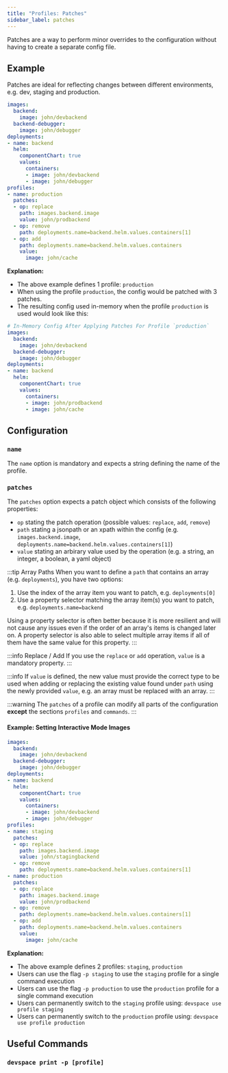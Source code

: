 ```yaml
---
title: "Profiles: Patches"
sidebar_label: patches
---
```




Patches are a way to perform minor overrides to the configuration without having to create a separate config file.

## Example
Patches are ideal for reflecting changes between different environments, e.g. dev, staging and production.
```yaml {15-25}
images:
  backend:
    image: john/devbackend
  backend-debugger:
    image: john/debugger
deployments:
- name: backend
  helm:
    componentChart: true
    values:
      containers:
      - image: john/devbackend
      - image: john/debugger
profiles:
- name: production
  patches:
  - op: replace
    path: images.backend.image
    value: john/prodbackend
  - op: remove
    path: deployments.name=backend.helm.values.containers[1]
  - op: add
    path: deployments.name=backend.helm.values.containers
    value:
      image: john/cache
```
**Explanation:**  
- The above example defines 1 profile: `production`
- When using the profile `production`, the config would be patched with 3 patches.
- The resulting config used in-memory when the profile `production` is used would look like this:

```yaml
# In-Memory Config After Applying Patches For Profile `production`
images:
  backend:
    image: john/devbackend
  backend-debugger:
    image: john/debugger
deployments:
- name: backend
  helm:
    componentChart: true
    values:
      containers:
      - image: john/prodbackend
      - image: john/cache
```

## Configuration

### `name`
The `name` option is mandatory and expects a string defining the name of the profile.

### `patches`
The `patches` option expects a patch object which consists of the following properties:
- `op` stating the patch operation (possible values: `replace`, `add`, `remove`)
- `path` stating a jsonpath or an xpath within the config (e.g. `images.backend.image`, `deployments.name=backend.helm.values.containers[1]`)
- `value` stating an arbirary value used by the operation (e.g. a string, an integer, a boolean, a yaml object)

:::tip Array Paths
When you want to define a `path` that contains an array (e.g. `deployments`), you have two options:

1. Use the index of the array item you want to patch, e.g. `deployments[0]`
2. Use a property selector matching the array item(s) you want to patch, e.g. `deployments.name=backend`

Using a property selector is often better because it is more resilient and will not cause any issues even if the order of an array's items is changed later on. A property selector is also able to select multiple array items if all of them have the same value for this property.
:::

:::info Replace / Add
If you use the `replace` or `add` operation, `value` is a mandatory property.
:::

:::info
If `value` is defined, the new value must provide the correct type to be used when adding or replacing the existing value found under `path` using the newly provided `value`, e.g. an array must be replaced with an array.
:::

:::warning
The `patches` of a profile can modify all parts of the configuration **except** the sections `profiles` and `commands`.
:::

#### Example: Setting Interactive Mode Images
```yaml {15-32}
images:
  backend:
    image: john/devbackend
  backend-debugger:
    image: john/debugger
deployments:
- name: backend
  helm:
    componentChart: true
    values:
      containers:
      - image: john/devbackend
      - image: john/debugger
profiles:
- name: staging
  patches:
  - op: replace
    path: images.backend.image
    value: john/stagingbackend
  - op: remove
    path: deployments.name=backend.helm.values.containers[1]
- name: production
  patches:
  - op: replace
    path: images.backend.image
    value: john/prodbackend
  - op: remove
    path: deployments.name=backend.helm.values.containers[1]
  - op: add
    path: deployments.name=backend.helm.values.containers
    value:
      image: john/cache
```
**Explanation:**  
- The above example defines 2 profiles: `staging`, `production`
- Users can use the flag `-p staging` to use the `staging` profile for a single command execution
- Users can use the flag `-p production` to use the `production` profile for a single command execution
- Users can permanently switch to the `staging` profile using: `devspace use profile staging`
- Users can permanently switch to the `production` profile using: `devspace use profile production`



## Useful Commands

### `devspace print -p [profile]`

<FragmentInfoPrintConfig/>
